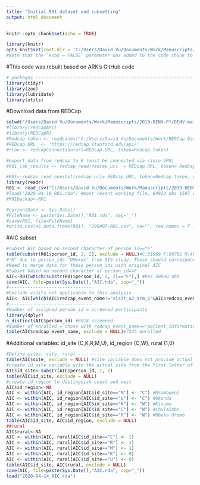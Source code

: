 ```yaml
---
title: "Initial R01 dataset and subsetting"
output: html_document
---
```

```r
knitr::opts_chunk$set(echo = TRUE)
```

```r
library(knitr)
opts_knit$set(root.dir = 'C:/Users/David Vu/Documents/Work/Manuscripts/2019-DENV-Pf/DENV-malaria-R-files')
#Note that the `echo = FALSE` parameter was added to the code chunk to prevent printing of the R code that generated the plot.
```
#This code was rebuilt based on ARK's GitHub code
```r
# packages -----------------------------------------------------------------
library(tidyr)
library(zoo)
library(lubridate)
library(utils)
```
#Download data from REDCap
```r
setwd("/Users/David Vu/Documents/Work/Manuscripts/2019-DENV-Pf/DENV-malaria-R-files") #need to run on console
#library(redcapAPI)
#library(REDCapR)
#Redcap.token <- readLines("C:/Users/David Vu/Documents/Work/REDCap Data/LaBeaud R01/RedCapToken.txt") # Read API token from folder
#REDcap.URL  <- 'https://redcap.stanford.edu/api/'
#rcon <- redcapConnection(url=REDcap.URL, token=Redcap.token)

#export data from redcap to R (must be connected via cisco VPN)
#R01_lab_results <- redcap_read(redcap_uri  = REDcap.URL, token= Redcap.token, batch_size = 300, continue_on_error = TRUE) #had technical problems downloading in chunks

#R01<-redcap_read_oneshot(redcap_uri= REDcap.URL, token=Redcap.token, raw_or_label = "raw", raw_or_label_headers = "raw", guess_type = FALSE, guess_max = 1000L, verbose = TRUE, config_options = NULL)$data #This worked
library(readr)
R01 <- read_csv("C:/Users/David Vu/Documents/Work/Manuscripts/2019-DENV-Pf/DENV-malaria-R-files/200407-R01.csv")
#load("2020-04-10_R01.rda") #most recent working file, 84922 obs 1597 variables
#R01backup<-R01

#currentDate <- Sys.Date() 
#FileName <- paste(Sys.Date(),"R01.rda", sep="_") 
#save(R01, file=FileName)
#write.csv(as.data.frame(R01), "200407-R01.csv", na="", row.names = F )
```
#AIC subset
```r
#subset AIC based on second character of person_id=="F"
table(substr(R01$person_id, 2, 2), exclude = NULL)#C:31069 F:50702 M:46 
#"M" due to person_ids "DMxxxx" from DIS study. These should correspond to existing AIC person_ids. Exclude from analysis.
#Need to merge data for these person_ids with original AIC
#Subset based on second character of person_id==F
AIC<-R01[which(substr(R01$person_id, 2, 2)=="F"),] #has 50800 obs
save(AIC, file=paste(Sys.Date(),"AIC.rda", sep="_"))
#-------------------------------
#Exclude visits not applicable to this analysis
AIC<- AIC[which(AIC$redcap_event_name!="visit_a2_arm_1"&AIC$redcap_event_name!="visit_b2_arm_1"&AIC$redcap_event_name!="visit_c2_arm_1"&AIC$redcap_event_name!="visit_d2_arm_1"&AIC$redcap_event_name!="visit_c2_arm_1"&AIC$redcap_event_name!="visit_u24_arm_1"&AIC$redcap_event_name!="visit_u24_fu_arm_1"), ]
#-------------------------------
#Number of assigned person_id = screened participants
library(dplyr) 
n_distinct(AIC$person_id) #8014 screened
#Number of enrolled = those with redcap_event_name=="patient_informatio_arm_1"
table(AIC$redcap_event_name, exclude = NULL)#7545 enrolled
```
#Additional variables: id_site (C,K,R,M,U), id_region (C,W), rural (1,0)
```r
#Define sites, city, rural ------------------------------------------------------
table(AIC$site, exclude = NULL) #site variable does not provide actual study site
#create id_site variable with the actual site from the first letter of person_id
AIC$id_site<-substr(AIC$person_id, 1, 1)
table(AIC$id_site, exclude = NULL)
#create id_region to distinguish coast and west
AIC$id_region<-NA
AIC <- within(AIC, id_region[AIC$id_site=="M"] <- "C") #Msambweni
AIC <- within(AIC, id_region[AIC$id_site=="U"] <- "C") #Ukunda
AIC <- within(AIC, id_region[AIC$id_site=="K"] <- "W") #Kisumu
AIC <- within(AIC, id_region[AIC$id_site=="C"] <- "W") #Chulaimbo
AIC <- within(AIC, id_region[AIC$id_site=="R"] <- "W") #Mbaka Oromo
table(AIC$id_site, AIC$id_region, exclude = NULL)
##rural
AIC$rural<-NA
AIC <- within(AIC, rural[AIC$id_site=="C"] <- 1)
AIC <- within(AIC, rural[AIC$id_site=="R"] <- 1)
AIC <- within(AIC, rural[AIC$id_site=="M"] <- 1)
AIC <- within(AIC, rural[AIC$id_site=="K"] <- 0)
AIC <- within(AIC, rural[AIC$id_site=="U"] <- 0)
table(AIC$id_site, AIC$rural, exclude = NULL)
save(AIC, file=paste(Sys.Date(),"AIC.rda", sep="_"))
load("2020-04-14_AIC.rda")
```
